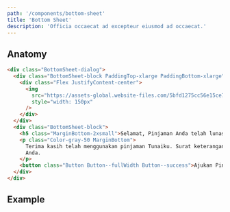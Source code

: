 ```yaml
---
path: '/components/bottom-sheet'
title: 'Bottom Sheet'
description: 'Officia occaecat ad excepteur eiusmod ad occaecat.'
---
```



## Anatomy

```html preview=true bgColor=lighter size=small
<div class="BottomSheet-dialog">
  <div class="BottomSheet-block PaddingTop-xlarge PaddingBottom-xlarge">
    <div class="Flex JustifyContent-center">
      <img
        src="https://assets-global.website-files.com/5bfd1275cc56e15ce750b18e/5d0521f085f49b4ae4a43c79_28.png"
        style="width: 150px"
      />
    </div>
  </div>
  <div class="BottomSheet-block">
    <h5 class="MarginBottom-2xsmall">Selamat, Pinjaman Anda telah lunas!</h5>
    <p class="Color-gray-50 MarginBottom">
      Terima kasih telah menggunakan pinjaman Tunaiku. Surat keterangan lunas akan dikirim ke alamat
      Anda.
    </p>
    <button class="Button Button--fullWidth Button--success">Ajukan Pinjaman Lagi</button>
  </div>
</div>
```

## Example

<BottomSheetExample />
